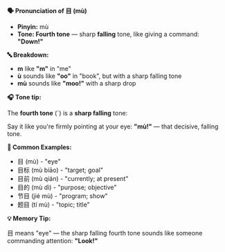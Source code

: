 **🗣️ Pronunciation of 目 (mù)**

- **Pinyin:** mù
- **Tone: Fourth tone** — sharp **falling** tone, like giving a command: **"Down!"**

**🔤 Breakdown:**

- **m** like **"m"** in "me"
- **ù** sounds like **"oo"** in "book", but with a sharp falling tone
- **mù** sounds like **"moo!"** with a sharp drop

**🎧 Tone tip:**

The **fourth tone** (ˋ) is a **sharp falling** tone:

Say it like you're firmly pointing at your eye: **"mù!"** — that decisive, falling tone.

**📝 Common Examples:**

- 目 (mù) - "eye"
- 目标 (mù biāo) - "target; goal"
- 目前 (mù qián) - "currently; at present"
- 目的 (mù dì) - "purpose; objective"
- 节目 (jié mù) - "program; show"
- 题目 (tí mù) - "topic; title"

**💡 Memory Tip:**

目 means "eye" — the sharp falling fourth tone sounds like someone commanding attention: **"Look!"**
